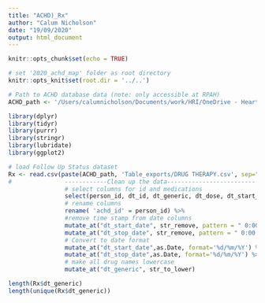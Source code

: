 ```yaml
---
title: "ACHD)_Rx"
author: "Calum Nicholson"
date: "19/09/2020"
output: html_document
---
```


```r
knitr::opts_chunk$set(echo = TRUE)

# set '2020_achd_map' folder as root directory
knitr::opts_knit$set(root.dir = '../..')

# Path to ACHD database data (note: only accessible at RPAH)
ACHD_path <- '/Users/calumnicholson/Documents/work/HRI/OneDrive - Heart Research Institute/To Do/'

library(dplyr)
library(tidyr)
library(purrr)
library(stringr)
library(lubridate)
library(ggplot2)
```

``` r
# load Follow Up Status dataset
Rx <- read.csv(paste(ACHD_path, 'Table_exports/DRUG THERAPY.csv', sep="")) %>%
#               ------------Clean up the data-------------------------
                # select columns for id and medications
                select(person_id, dt_id, dt_generic, dt_dose, dt_start_date, dt_stop_date) %>%
                # rename columns
                rename( 'achd_id' = person_id) %>%
                #remove time stamp from date columns
                mutate_at("dt_start_date", str_remove, pattern = " 0:00:00") %>% 
                mutate_at("dt_stop_date", str_remove, pattern = " 0:00:00") %>% 
                # Convert to date format
                mutate_at("dt_start_date",as.Date, format='%d/%m/%Y') %>% 
                mutate_at("dt_stop_date",as.Date, format='%d/%m/%Y') %>%
                # make all drug names lowercase
                mutate_at("dt_generic", str_to_lower)
```

``` r
length(Rx$dt_generic)
length(unique(Rx$dt_generic))


```









